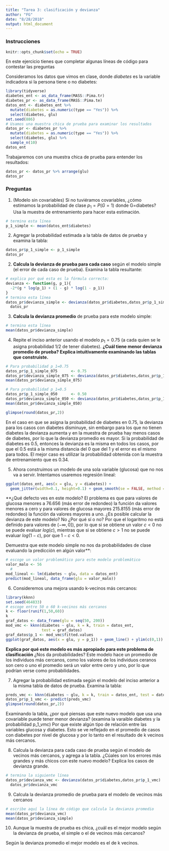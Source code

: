 ```yaml
---
title: "Tarea 3: clasificación y devianza"
author: "FG"
date: "8/28/2018"
output: html_document
---
```

  
  
### Instrucciones
```r
knitr::opts_chunk$set(echo = TRUE)
```

En este ejercicio tienes que completar algunas líneas de código para 
contestar las preguntas

Consideramos los datos que vimos en clase, donde *diabetes* es la variable
indicadora si la persona tiene o no diabetes:
  
```r
library(tidyverse)
diabetes_ent <- as_data_frame(MASS::Pima.tr)
diabetes_pr <- as_data_frame(MASS::Pima.te)
datos_ent <- diabetes_ent %>% 
  mutate(diabetes = as.numeric(type == "Yes")) %>%
  select(diabetes, glu) 
set.seed(886)
# Usamos una muestra chica de prueba para examinar los resultados
datos_pr <- diabetes_pr %>% 
  mutate(diabetes = as.numeric(type == "Yes")) %>%
  select(diabetes, glu) %>%
  sample_n(10)
datos_ent
```

Trabajaremos con una muestra chica de prueba para entender los resultados:
  
```r
datos_pr <- datos_pr %>% arrange(glu)
datos_pr
```


### Preguntas

1. (Modelo sin covariables) Si no tuviéramos covariables, ¿cómo estimamos la probabilidad de clase 
$p_1 = P(G = 1)$ donde G=diabetes? Usa la muestra de entrenamiento para hacer esta estimación.

```r
# termina esta línea
p_1_simple <- mean(datos_ent$diabetes)
```

2. Agregar la probabilidad estimada a la tabla de datos de prueba y examina la tabla:
  
```r
datos_pr$p_1_simple <- p_1_simple
datos_pr
```


2. **Calcula la devianza de prueba para cada caso** según el modelo
simple (el error de cada caso de prueba). Examina la tabla resultante:
  
```r
# explica por qué esta es la fórmula correcta:
devianza <- function(g, p_1){
  -2*(g * log(p_1) + (1 - g) * log(1 - p_1))
}
# termina esta línea
datos_pr$devianza_simple <- devianza(datos_pr$diabetes,datos_pr$p_1_simple)
  datos_pr
```

3. **Calcula la devianza promedio** de prueba para este modelo simple:
  
```r
# termina esta línea
mean(datos_pr$devianza_simple)
```


4. Repite el inciso anterior usando el modelo $p_1=0.75$ (a cada quien se le asigna
                                                          probabilidad 1/2 de tener diabetes). **¿Cuál tiene menor devianza promedio de prueba?
  Explica intuitivamente examinando las tablas que construiste.**
```r
# Para probabilidad p_1=0.75
datos_pr$p_1_simple_075      <- 0.75
datos_pr$devianza_simple_075 <- devianza(datos_pr$diabetes,datos_pr$p_1_simple_075)
mean(datos_pr$devianza_simple_075)

# Para probabilidad p_1=0.5
datos_pr$p_1_simple_050      <- 0.50
datos_pr$devianza_simple_050 <- devianza(datos_pr$diabetes,datos_pr$p_1_simple_050)
mean(datos_pr$devianza_simple_050)

glimpse(round(datos_pr,2))
```
En el caso en que se asigna la probabilidad de diabetes en 0.75, la devianza para los casos con diabetes disminuye, sin embargo para los que no tienen diabetes la devianza aumenta y en la muestra de prueba hay menos casos de diabetes, por lo que la devianza promedio es mayor. Si la probabilidad de diabetes es 0.5, entonces la devianza es la misma en todos los casos, por que el 0.5 está a la misma distancia del 0 que del 1 y el error es el mismo para todos. El mejor caso es utilizar la probabilidad obtenida con la muestra de entrenamiento que es 0.34.
  
5. Ahora construimos un modelo de una sola variable (glucosa) que no nos
va a servir. Intentamos
usaremos regresión lineal:
  
```r
ggplot(datos_ent, aes(x = glu, y = diabetes)) + 
  geom_jitter(width=0.1, height=0.1) + geom_smooth(se = FALSE, method = "lm")
```

**¿Qué defecto ves en este modelo? El problema es que para valores de glucosa menores a 76.656 (más error de redondeo) la función da valores menores a cero y para valores de glucosa mayores 215.8155 (más error de redondeo) la función da valores mayores a uno.
¿Es posible calcular la devianza de este modelo?
No
  ¿Por qué sí o no?
  Por que el logaritmo no está definido para valores de $(-\infty,0])$, por lo que si se obtiene un valor $c< 0$ no se puede evaluar $log(c)$, mientras que si se obtiene $c>1$ no se puede evaluar $log(1-c)$, por que $1-c<0$.
  
Demuestra que este modelo simple no nos da probabilidades de clase evaluando
la predicción en algún valor**:
  
```r
# escoge un valor problemático para este modelo problemático
valor_malo <- 56
  #
mod_lineal <- lm(diabetes ~ glu, data = datos_ent)
predict(mod_lineal, data_frame(glu = valor_malo))
```

6. Consideremos una mejora usando k-vecinos más cercanos:
  
```r
library(kknn)
set.seed(464833)
# escoge entre 50 o 60 k-vecinos más cercanos
k <- floor(runif(1,50,60))
k
graf_datos <- data_frame(glu = seq(50, 200))
mod_vmc <- kknn(diabetes ~ glu, k = k, train = datos_ent, 
                test = graf_datos)
graf_datos$p_1 <- mod_vmc$fitted.values
ggplot(graf_datos, aes(x = glu, y = p_1)) + geom_line() + ylim(c(0,1))
```

**Explica por qué este modelo es más apropiado para este problema de clasificación**
  ¿Nos da probabilidades?
  Este modelo hace un promedio de los individuos más cercanos, como los valores de los individuos ceranos son cero o uno el promedio será un valor entre cero y uno, por lo que podrían verse como probabilidades.
  
  7. Agregar la probabilidad estimada según el modelo del inciso anterior
a la misma tabla de datos de prueba. Examina la tabla:
  
```r
preds_vmc <- kknn(diabetes ~ glu, k = k, train = datos_ent, test = datos_pr)
datos_pr$p_1_vmc <- predict(preds_vmc)
glimpse(round(datos_pr,2))

```

Examinando la tabla, ¿por qué piensas que este nuevo modelo que usa una covariable
puede tener menor devianza? (examina la varaible diabetes y la probabilidad p_1_vmc)
Por que existe algún tipo de relación entre las variables glucosa y diabetes. Esto se ve reflejado en el promedio de casos con diabetes por nivel de glucosa y por lo tanto en el resultado de k vecinos más cercanos.

8. Calcula la devianza para cada caso de prueba según el modelo de vecinos más cercanos, 
y agrega a la tabla. ¿Cúales son los errores más grandes y más chicos con este nuevo modelo?
  Explica los casos de devianza grande.

```r
# termina la siguiente línea
datos_pr$devianza_vmc <- devianza(datos_pr$diabetes,datos_pr$p_1_vmc)
  datos_pr$devianza_vmc
```

9. Calcula la devianza promedio de prueba para el modelo de vecinos más cercanos

```r
# escribe aquí la línea de código que calcula la devianza promedio 
mean(datos_pr$devianza_vmc)
mean(datos_pr$devianza_simple)

```


10. Aunque la muestra de prueba es chica, ¿cuál es el mejor modelo según la devianza
de prueba, el simple o el de vecinos más cercanos? 

Según la devianza promedio el mejor modelo es el de k vecinos.
  
  
  